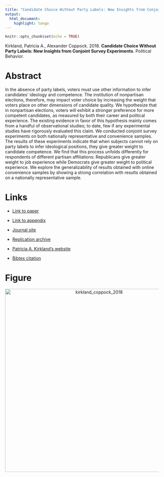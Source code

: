 ```yaml
---
title: "Candidate Choice Without Party Labels: New Insights from Conjoint Survey Experiments"
output:
  html_document:
    highlight: tango
---
```


```r
knitr::opts_chunk$set(echo = TRUE)
```

Kirkland, Patricia A., Alexander Coppock. 2018. <b>Candidate Choice Without Party Labels: New Insights from Conjoint Survey Experiments</b>. Political Behavior.

# Abstract
In the absence of party labels, voters must use other information to infer candidates’ ideology and competence. The institution of nonpartisan elections, therefore, may impact voter choice by increasing the weight that voters place on other dimensions of candidate quality. We hypothesize that in nonpartisan elections, voters will exhibit a stronger preference for more competent candidates, as measured by both their career and political experience. The existing evidence in favor of this hypothesis mainly comes from a handful of observational studies; to date, few if any experimental studies have rigorously evaluated this claim. We conducted conjoint survey experiments on both nationally representative and convenience samples. The results of these experiments indicate that when subjects cannot rely on party labels to infer ideological positions, they give greater weight to candidate competence. We find that this process unfolds differently for respondents of different partisan affiliations: Republicans give greater weight to job experience while Democrats give greater weight to political experience. We explore the generalizability of results obtained with online convenience samples by showing a strong correlation with results obtained on a nationally representative sample.

# Links
 - <a href='kirkland_coppock_2018.pdf' target='_blank'>Link to paper</a>
 - <a href='kirkland_coppock_2018_appendix.pdf'target='_blank'>Link to appendix</a>
 - <a href='https://doi.org/10.1007/s11109-017-9414-8'target='_blank'>Journal site</a>
 - <a href='https://doi.org/10.7910/DVN/WSUHI3'target='_blank'>Replication archive</a>

 - <a href= 'https://patriciakirkland.com' target='_blank'>Patricia A. Kirkland's website</a>
 - <a href='kirkland_coppock_2018.txt'target='_blank'>Bibtex citation</a>

# Figure
<center><img src="display_figures/kirkland_coppock_2018_display.png" alt="kirkland_coppock_2018" width="600"></center>